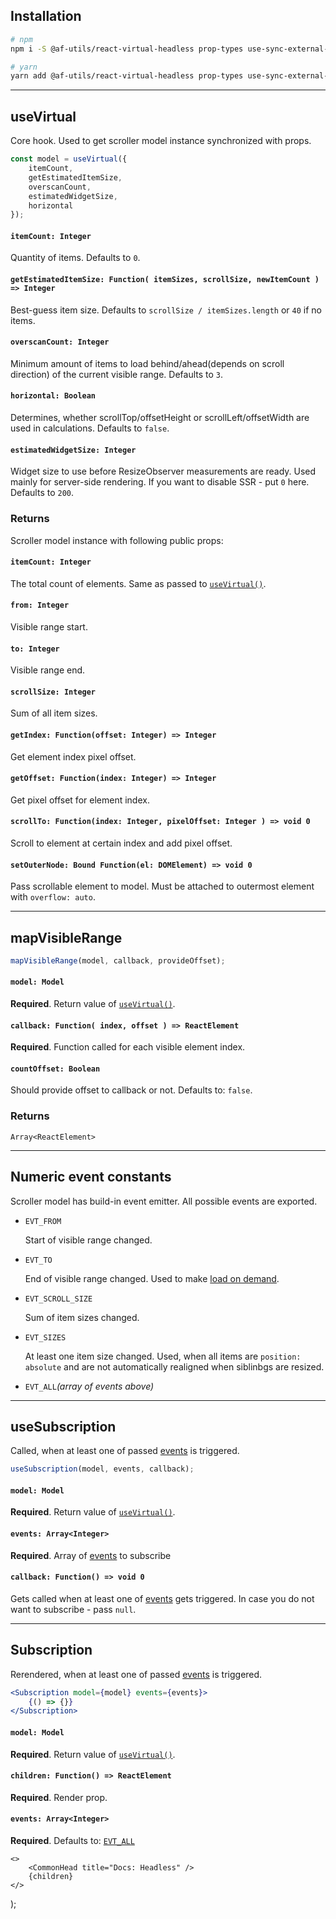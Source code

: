 
## Installation

```bash
# npm
npm i -S @af-utils/react-virtual-headless prop-types use-sync-external-store

# yarn
yarn add @af-utils/react-virtual-headless prop-types use-sync-external-store
```

---

## useVirtual

Core hook. Used to get scroller model instance synchronized with props.

```jsx
const model = useVirtual({
    itemCount,
    getEstimatedItemSize,
    overscanCount,
    estimatedWidgetSize,
    horizontal
});
```

#### `itemCount: Integer`

Quantity of items. Defaults to `0`.

#### `getEstimatedItemSize: Function( itemSizes, scrollSize, newItemCount ) => Integer`

Best-guess item size. Defaults to `scrollSize / itemSizes.length` or `40` if no items.

#### `overscanCount: Integer`

Minimum amount of items to load behind/ahead(depends on scroll direction) of the current visible range. Defaults to `3`.

#### `horizontal: Boolean`

Determines, whether scrollTop/offsetHeight or scrollLeft/offsetWidth are used in calculations. Defaults to `false`.

#### `estimatedWidgetSize: Integer`

Widget size to use before ResizeObserver measurements are ready.
Used mainly for server-side rendering. If you want to disable SSR - put `0` here.
Defaults to `200`.

### Returns

Scroller model instance with following public props:

#### `itemCount: Integer`

The total count of elements. Same as passed to [`useVirtual()`](#usevirtual).

#### `from: Integer`

Visible range start.

#### `to: Integer`

Visible range end.

#### `scrollSize: Integer`

Sum of all item sizes.

#### `getIndex: Function(offset: Integer) => Integer`

Get element index pixel offset.

#### `getOffset: Function(index: Integer) => Integer`

Get pixel offset for element index.

#### `scrollTo: Function(index: Integer, pixelOffset: Integer ) => void 0`

Scroll to element at certain index and add pixel offset.

#### `setOuterNode: Bound Function(el: DOMElement) => void 0`

Pass scrollable element to model. Must be attached to outermost element with `overflow: auto`.

---

## mapVisibleRange

```jsx
mapVisibleRange(model, callback, provideOffset);
```

#### `model: Model`

**Required**. Return value of [`useVirtual()`](#usevirtual).

#### `callback: Function( index, offset ) => ReactElement`

**Required**. Function called for each visible element index.

#### `countOffset: Boolean`

Should provide offset to callback or not. Defaults to: `false`.

### Returns

`Array<ReactElement>`

---

## Numeric event constants

Scroller model has build-in event emitter. All possible events are exported.

-   `EVT_FROM`

    Start of visible range changed.

-   `EVT_TO`

    End of visible range changed. Used to make [load on demand](/virtual/examples/list/LoadOnDemand).

-   `EVT_SCROLL_SIZE`

    Sum of item sizes changed.

-   `EVT_SIZES`

    At least one item size changed. Used, when all items are `position: absolute` and are not automatically realigned
    when siblinbgs are resized.

-   `EVT_ALL`_(array of events above)_

---

## useSubscription

Called, when at least one of passed [events](#numeric-event-constants) is triggered.

```jsx
useSubscription(model, events, callback);
```

#### `model: Model`

**Required**. Return value of [`useVirtual()`](#usevirtual).

#### `events: Array<Integer>`

**Required**. Array of [events](#numeric-event-constants) to subscribe

#### `callback: Function() => void 0`

Gets called when at least one of [events](#numeric-event-constants) gets triggered. In case you do not want to subscribe - pass `null`.

---

## Subscription

Rerendered, when at least one of passed [events](#numeric-event-constants) is triggered.

```jsx
<Subscription model={model} events={events}>
    {() => {}}
</Subscription>
```

#### `model: Model`

**Required**. Return value of [`useVirtual()`](#usevirtual).

#### `children: Function() => ReactElement`

**Required**. Render prop.

#### `events: Array<Integer>`

**Required**. Defaults to: [`EVT_ALL`](#numeric-event-constants)

    <>
        <CommonHead title="Docs: Headless" />
        {children}
    </>
);

